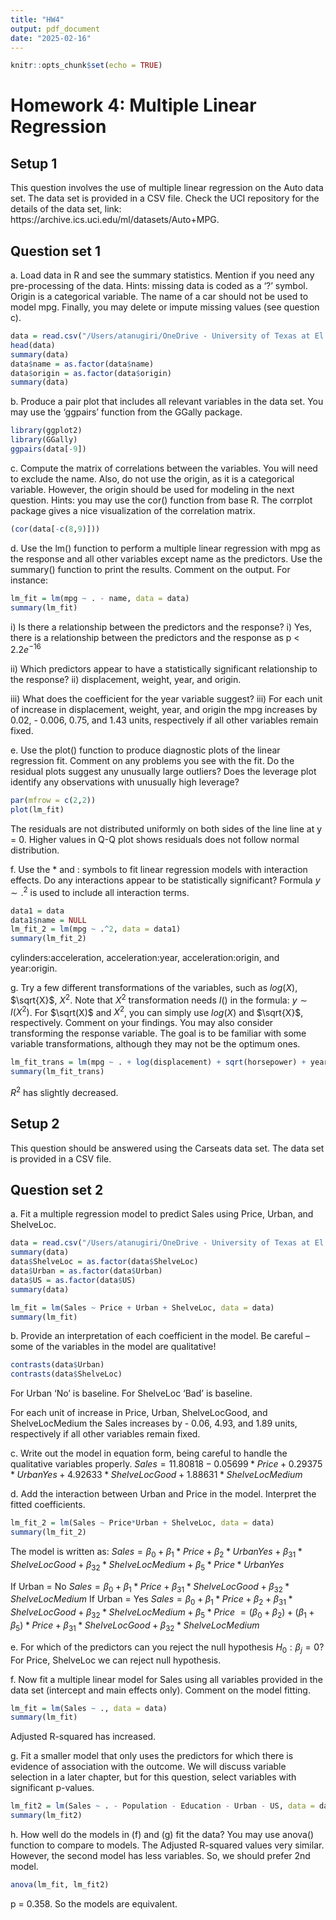 ```yaml
---
title: "HW4"
output: pdf_document
date: "2025-02-16"
---
```


```r
knitr::opts_chunk$set(echo = TRUE)
```

# Homework 4: Multiple Linear Regression

## Setup 1
This question involves the use of multiple linear regression on the Auto data set. The data set is provided in a CSV file. Check the UCI repository for the details of the data set, link: https://archive.ics.uci.edu/ml/datasets/Auto+MPG.

## Question set 1
\quad a. Load data in R and see the summary statistics. Mention if you need any pre-processing of the data. Hints: missing data is coded as a ‘?’ symbol. Origin is a categorical variable. The name of a car should not be used to model mpg. Finally, you may delete or impute missing values (see question c).
```r
data = read.csv("/Users/atanugiri/OneDrive - University of Texas at El Paso/Class Documents/Data Mining/Homework/Auto.csv")
head(data)
summary(data)
data$name = as.factor(data$name)
data$origin = as.factor(data$origin)
summary(data)
```


\quad b. Produce a pair plot that includes all relevant variables in the data set. You may use the ‘ggpairs’ function from the GGally package.
```r
library(ggplot2)
library(GGally)
ggpairs(data[-9])
```


\quad c. Compute the matrix of correlations between the variables. You will need to exclude the name. Also, do not use the origin, as it is a categorical variable. However, the origin should be used for modeling in the next question. Hints: you may use the cor() function from base R. The corrplot package gives a nice visualization of the correlation matrix.
```r
(cor(data[-c(8,9)]))
```

\quad d. Use the lm() function to perform a multiple linear regression with mpg as the response and all other variables except name as the predictors. Use the summary() function to print the results. Comment on the output. For instance:
```r
lm_fit = lm(mpg ~ . - name, data = data)
summary(lm_fit)
```
\qquad i) Is there a relationship between the predictors and the response?
i) Yes, there is a relationship between the predictors and the response as p < $2.2e^{-16}$

\qquad ii) Which predictors appear to have a statistically significant relationship to the response?
ii) displacement, weight, year, and origin.

\qquad iii) What does the coefficient for the year variable suggest?
iii) For each unit of increase in displacement, weight, year, and origin the mpg increases by 0.02, - 0.006, 0.75, and 1.43 units, respectively if all other variables remain fixed.


\quad e. Use the plot() function to produce diagnostic plots of the linear regression fit. Comment on any problems you see with the fit. Do the residual plots suggest any unusually large outliers? Does the leverage plot identify any observations with unusually high leverage?
```r
par(mfrow = c(2,2))
plot(lm_fit)
```

The residuals are not distributed uniformly on both sides of the line line at y = 0.
Higher values in Q-Q plot shows residuals does not follow normal distribution.

\quad f. Use the * and : symbols to fit linear regression models with interaction effects. Do any interactions appear to be statistically significant? Formula $y \sim .^2$ is used to include all interaction terms.
```r
data1 = data
data1$name = NULL
lm_fit_2 = lm(mpg ~ .^2, data = data1)
summary(lm_fit_2)
```
cylinders:acceleration, acceleration:year, acceleration:origin, and year:origin.

\quad g. Try a few different transformations of the variables, such as $log(X)$, $\sqrt{X}$, $X^2$. Note that $X^2$ transformation needs $I()$ in the formula: $y \sim I(X^2)$. For $\sqrt(X)$ and $X^2$, you can simply use $log(X)$ and $\sqrt{X}$, respectively. Comment on your findings. You may also consider transforming the response variable. The goal is to be familiar with some variable transformations, although they may not be the optimum ones.
```r
lm_fit_trans = lm(mpg ~ . + log(displacement) + sqrt(horsepower) + year^2, data = data1)
summary(lm_fit_trans)
```

$R^2$ has slightly decreased.

## Setup 2
This question should be answered using the Carseats data set. The data set is provided in a CSV file.

## Question set 2
\quad a. Fit a multiple regression model to predict Sales using Price, Urban, and ShelveLoc.
```r
data = read.csv("/Users/atanugiri/OneDrive - University of Texas at El Paso/Class Documents/Data Mining/Homework/Carseats.csv")
summary(data)
data$ShelveLoc = as.factor(data$ShelveLoc)
data$Urban = as.factor(data$Urban)
data$US = as.factor(data$US)
summary(data)
```
```r
lm_fit = lm(Sales ~ Price + Urban + ShelveLoc, data = data)
summary(lm_fit)
```

\quad b. Provide an interpretation of each coefficient in the model. Be careful – some of the variables in the model are qualitative!
```r
contrasts(data$Urban)
contrasts(data$ShelveLoc)
```
For Urban 'No' is baseline. For ShelveLoc 'Bad' is baseline.

For each unit of increase in Price, Urban, ShelveLocGood, and ShelveLocMedium the Sales increases by - 0.06, 4.93, and  1.89 units, respectively if all other variables remain fixed.

\quad c. Write out the model in equation form, being careful to handle the qualitative variables properly.
$Sales = 11.80818 -0.05699*Price + 0.29375*UrbanYes + 4.92633*ShelveLocGood + 1.88631*ShelveLocMedium$

\quad d. Add the interaction between Urban and Price in the model. Interpret the fitted coefficients.
```r
lm_fit_2 = lm(Sales ~ Price*Urban + ShelveLoc, data = data)
summary(lm_fit_2)
```
The model is written as:\newline
$Sales = \beta_0 + \beta_1*Price + \beta_2*UrbanYes + \beta_{31}*ShelveLocGood + \beta_{32}*ShelveLocMedium + \beta_5*Price*UrbanYes$\newline

If Urban = No\newline
$Sales = \beta_0 + \beta_1*Price + \beta_{31}*ShelveLocGood + \beta_{32}*ShelveLocMedium$\newline
If Urban = Yes\newline
$Sales = \beta_0 + \beta_1*Price + \beta_2 + \beta_{31}*ShelveLocGood + \beta_{32}*ShelveLocMedium + \beta_5*Price$\newline
$= (\beta_0 + \beta_2) + (\beta_1 + \beta_5)*Price + \beta_{31}*ShelveLocGood + \beta_{32}*ShelveLocMedium$\newline

\quad e. For which of the predictors can you reject the null hypothesis $H_0:\beta_j=0$?
For Price, ShelveLoc we can reject null hypothesis.

\quad f. Now fit a multiple linear model for Sales using all variables provided in the data set (intercept and main effects only). Comment on the model fitting.
```r
lm_fit = lm(Sales ~ ., data = data)
summary(lm_fit)
```

Adjusted R-squared has increased.

\quad g. Fit a smaller model that only uses the predictors for which there is evidence of association with the outcome. We will discuss variable selection in a later chapter, but for this question, select variables with significant p-values.
```r
lm_fit2 = lm(Sales ~ . - Population - Education - Urban - US, data = data)
summary(lm_fit2)
```

\quad h. How well do the models in (f) and (g) fit the data? You may use anova() function to compare to models.
The Adjusted R-squared values very similar. However, the second model has less variables. So, we should prefer 2nd model.
```r
anova(lm_fit, lm_fit2)
```
p = 0.358. So the models are equivalent.

